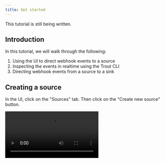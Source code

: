 ```yaml
---
title: Get started
---
```



<Card icon="warning" color="goldenrod" title="Note">
  This tutorial is still being written.
</Card>

## Introduction

In this tutorial, we will walk through the following:

1. Using the UI to direct webhook events to a source
2. Inspecting the events in realtime using the Trout CLI
3. Directing webhook events from a source to a sink

## Creating a source

In the UI, click on the "Sources" tab. Then click on the "Create new source" button.

<video src="/create-source.mp4" controls />

If you click the actions menu, you'll see some options, including "Copy webhook URL". You can try to send a CURL request to this URL to see it in action.

<video src="/copy-url.mp4" controls />

<video src="/curl-url.mp4" controls />

## Installing the CLI

```
npm i @trout.run/cli -g
```

This will install the Trout CLI globally on your machine. It exposes one command, `trout`.

Use the following command to listen to events from a source:

```
trout listen --source xxxxx
```

## Creating a sink

## Next steps
